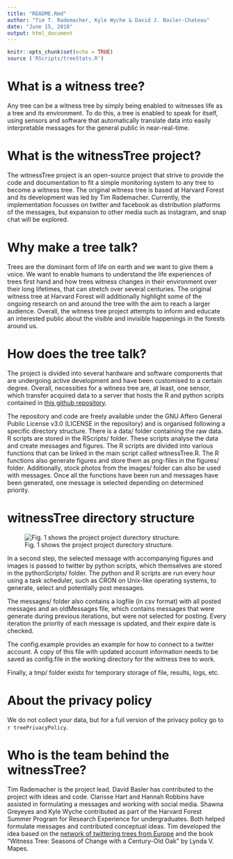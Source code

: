 ```yaml
---
title: "README.Rmd"
author: "Tim T. Rademacher, Kyle Wyche & David J. Basler-Chateau"
date: "June 15, 2018"
output: html_document
---
```


```r
knitr::opts_chunk$set(echo = TRUE)
source ('RScripts/treeStats.R')
```

# What is a witness tree?

Any tree can be a witness tree by simply being enabled to witnesses life as a tree and its environment. To do this, a tree is enabled to speak for itself, using sensors and software that automatically translate data into easily interpretable messages for the general public in near-real-time.

# What is the witnessTree project?

The witnessTree project is an open-source project that strive to provide the code and documentation to fit a simple monitoring system to any tree to become a witness tree. The original witness tree is based at Harvard Forest and its development was led by Tim Rademacher. Currently, the implementation focusses on twitter and facebook as distribution platforms of the messages, but expansion to other media such as instagram, and snap chat will be explored. 

# Why make a tree talk?

Trees are the dominant form of life on earth and we want to give them a voice. We want to enable humans to understand the life experiences of trees first hand and how trees witness changes in their environment over their long lifetimes, that can stretch over several centuries. The original witness tree at Harvard Forest will additionally highlight some of the ongoing research on and around the tree with the aim to reach a larger audience. Overall, the witness tree project attempts to inform and educate an interested public about the visible and invisible happenings in the forests around us.

# How does the tree talk?

The project is divided into several hardware and software components that are undergoing active development and have been customised to a certain degree. Overall, necessities for a witness tree are, at least, one sensor, which transfer acquired data to a server that hosts the R and python scripts contained in <a href="https://github.com/TTRademacher/witnessTree">this github repository</a>.

The repository and code are freely available under the GNU Affero General Public License v3.0 (LICENSE in the repository) and is organised following a specific directory structure. There is a data/ folder containing the raw data. R scripts are stored in the RScripts/ folder. These scripts analyse the data and create messages and figures. The R scripts are divided into various functions that can be linked in the main script called witnessTree.R. The R functions also generate figures and store them as png-files in the figures/ folder. Additionally, stock photos from the images/ folder can also be used with messages. Once all the functions have been run and messages have been generated, one message is selected depending on determined priority. 

# witnessTree directory structure
![Fig. 1 shows the project project durectory structure. ](figures/directory_structure.001.png)

In a second step, the selected message with accompanying figures and images is passed to twitter by python scripts, which themselves are stored in the pythonScripts/ folder. The python and R scripts are run every hour using a task scheduler, such as CRON on Unix-like operating systems, to generate, select and potentially post messages. 

The messages/ folder also contains a logfile (in csv format) with all posted messages and an oldMessages file, which contains messages that were generate during previous iterations, but were not selected for posting. Every iteration the priority of each message is updated, and their expire date is checked.

The config.example provides an example for how to connect to a twitter account. A copy of this file with updated account information needs to be saved as config.file in the working directory for the witness tree to work. 

Finally, a tmp/ folder exists for temporary storage of file, results, logs, etc.

# About the privacy policy

We do not collect your data, but for a full version of the privacy policy go to `r treePrivacyPolicy`. 

# Who is the team behind the witnessTree?

Tim Rademacher is the project lead. David Basler has contributed to the project with ideas and code. Clarisse Hart and Hannah Robbins have assisted in formulating a messages and working with social media. Shawna Greyeyes and Kyle Wyche contributed as part of the Harvard Forest Summer Program for Research Experience for undergraduates. Both helped formulate messages and contributed conceptual ideas. Tim developed the idea based on the <a href = "https://twitter.com/treewatchnet?lang=en">network of twittering trees from Europe</a> and the book "Witness Tree: Seasons of Change with a Century-Old Oak" by Lynda V. Mapes.
